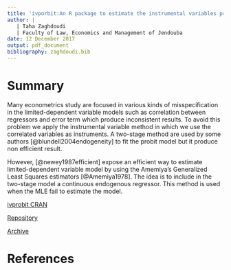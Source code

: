 ```yaml
---
title: 'ivporbit:An R package to estimate the instrumental variables probit model'
author: |
   | Taha Zaghdoudi
   | Faculty of Law, Economics and Management of Jendouba
date: 12 December 2017
output: pdf_document
bibliography: zaghdoudi.bib
---
```


# Summary
Many econometrics study are focused in various kinds of misspecification
in the limited-dependent variable models such as correlation between
regressors and error term which produce inconsistent results. To avoid
this problem we apply the instrumental variable method in which we use
the correlated variables as instruments. A two-stage method are used by
some authors [@blundell2004endogeneity] to fit the probit model but
it produce non efficient result.

However, [@newey1987efficient] expose an efficient way to
estimate limited-dependent variable model by using the Amemiya's
Generalized Least Squares estimators [@Amemiya1978]. The idea is to
include in the two-stage model a continuous endogenous regressor. This
method is used when the MLE fail to estimate the model.

[ivprobit CRAN](https://cran.r-project.org/web/packages/ivprobit/index.html)

[Repository](https://github.com/cran/ivprobit)

[Archive](https://zenodo.org/record/1109726#.Wi_UzlXibIU)

# References

